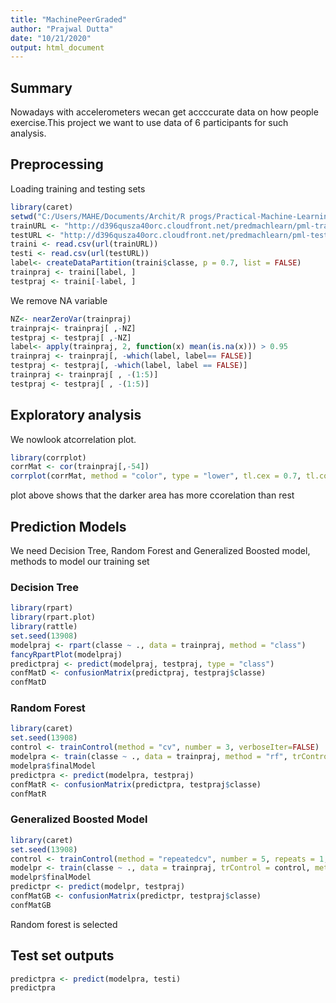 ---
title: "MachinePeerGraded"
author: "Prajwal Dutta"
date: "10/21/2020"
output: html_document
---

## Summary

Nowadays with accelerometers wecan get accccurate data on how people exercise.This project we want to use data of 6 participants for such analysis.


## Preprocessing 

Loading training and testing sets 

```{r DataLoading, message = FALSE}
library(caret)
setwd("C:/Users/MAHE/Documents/Archit/R progs/Practical-Machine-Learning")
trainURL <- "http://d396qusza40orc.cloudfront.net/predmachlearn/pml-training.csv"
testURL <- "http://d396qusza40orc.cloudfront.net/predmachlearn/pml-testing.csv"
traini <- read.csv(url(trainURL))
testi <- read.csv(url(testURL))
label<- createDataPartition(traini$classe, p = 0.7, list = FALSE)
trainpraj <- traini[label, ]
testpraj <- traini[-label, ]
```

We remove NA variable 

```{r DataCleaning}
NZ<- nearZeroVar(trainpraj)
trainpraj<- trainpraj[ ,-NZ]
testpraj <- testpraj[ ,-NZ]
label<- apply(trainpraj, 2, function(x) mean(is.na(x))) > 0.95
trainpraj <- trainpraj[, -which(label, label== FALSE)]
testpraj <- testpraj[, -which(label, label == FALSE)]
trainpraj <- trainpraj[ , -(1:5)]
testpraj <- testpraj[ , -(1:5)]
```

## Exploratory analysis

We nowlook atcorrelation plot. 

```{r CorrelationPlot, fig.width=10, fig.height=9}
library(corrplot)
corrMat <- cor(trainpraj[,-54])
corrplot(corrMat, method = "color", type = "lower", tl.cex = 0.7, tl.col = rgb(0,0,0))
```

plot above shows that the darker area has more ccorelation than rest

## Prediction Models

We need Decision Tree, Random Forest and Generalized Boosted model, methods to model our training set 

### Decision Tree

```{r DecisionTree, message = FALSE, warning = FALSE, fig.width=15, fig.height=10}
library(rpart)
library(rpart.plot)
library(rattle)
set.seed(13908)
modelpraj <- rpart(classe ~ ., data = trainpraj, method = "class")
fancyRpartPlot(modelpraj)
predictpraj <- predict(modelpraj, testpraj, type = "class")
confMatD <- confusionMatrix(predictpraj, testpraj$classe)
confMatD
```

### Random Forest

```{r RandomForest, message = FALSE}
library(caret)
set.seed(13908)
control <- trainControl(method = "cv", number = 3, verboseIter=FALSE)
modelpra <- train(classe ~ ., data = trainpraj, method = "rf", trControl = control)
modelpra$finalModel
predictpra <- predict(modelpra, testpraj)
confMatR <- confusionMatrix(predictpra, testpraj$classe)
confMatR
```

### Generalized Boosted Model

```{r GBM, message = FALSE}
library(caret)
set.seed(13908)
control <- trainControl(method = "repeatedcv", number = 5, repeats = 1, verboseIter = FALSE)
modelpr <- train(classe ~ ., data = trainpraj, trControl = control, method = "gbm", verbose = FALSE)
modelpr$finalModel
predictpr <- predict(modelpr, testpraj)
confMatGB <- confusionMatrix(predictpr, testpraj$classe)
confMatGB
```

Random forest is selected

## Test set outputs

```{r TestSetPrediction, messages = FALSE}
predictpra <- predict(modelpra, testi)
predictpra
```